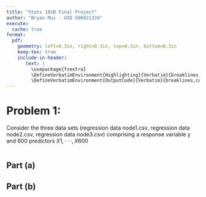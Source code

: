```yaml
---
title: "Stats 102B Final Project"
author: "Bryan Mui - UID 506021334"
execute:
  cache: true
format:
  pdf:
    geometry: left=0.3in, right=0.3in, top=0.3in, bottom=0.3in
    keep-tex: true
    include-in-header:
       text: |
         \usepackage{fvextra}
         \DefineVerbatimEnvironment{Highlighting}{Verbatim}{breaklines,commandchars=\\\{\}}
         \DefineVerbatimEnvironment{OutputCode}{Verbatim}{breaklines,commandchars=\\\{\}}
---
```


# Problem 1:

Consider the three data sets (regression data node1.csv, regression data node2.csv, regression data node3.csv) comprising a response variable y and 600 predictors $X1, · · · , X600$

```r

```


## Part (a)

## Part (b)